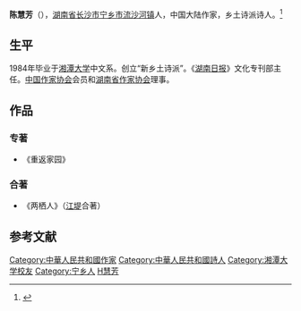 {{Infobox writer <!-- see Template:Infobox writer -->
| 图像     = 
| 图像说明 = 
| 姓名     = 陈慧芳
| 字       = 
| 号       = 
| 笔名     = 
| 原名     = 
| 出生     = {{birth year and age|1963|01}}
| 出生地点 = {{CHN}}[[湖南省|湖南省]][[长沙市|长沙市]][[宁乡市|宁乡县]][[流沙河镇|流沙河镇]]
| 逝世     = <!--卒年在前生年在后{{death date and age|}} 或{{death year and age| }}-->
| 逝世地点 = 
| 职业     = 诗人
| 种族     = 汉族
| 语言     = 中文
| 母校     = [[湘潭大学|湘潭大学]]
| 创作时期 = 
| 体裁     = 诗歌
| 主题     = 
| 文学运动 = 
| 代表作   = 《重返家园》
| 父母     = 
| 配偶     =  <!--{{marriage|姓名|年份}} -->
| 伴侣     = 
| 子女     = 
| 亲属     = 
| 受影响于 = 
| 施影响于 = 
| 奖项     = <!--  {{Awards|award= |year= |title= }} -->
| 官方网站 = <!--  {{URL|website}} -->
| 签名     =  <!--不需要加[[file:|128px]] -->
}}
'''陈慧芳'''（{{bd|1963年|1月|catIdx=C陈}}），[[湖南省|湖南省]][[长沙市|长沙市]][[宁乡市|宁乡市]][[流沙河镇|流沙河镇]]人，中国大陆作家，乡土诗派诗人。<ref name="web1">{{cite web|url=http://www.shigeku.org/xlib/xd/sgdq/chenhuifang.htm|title=《陈惠芳诗选》|date=2012-01-23|accessdate=2012-01-23|work=诗歌库|archive-date=2012-01-11|archive-url=https://web.archive.org/web/20120111045215/http://www.shigeku.org/xlib/xd/sgdq/chenhuifang.htm|dead-url=no}}</ref>

==生平==
1984年毕业于[[湘潭大学|湘潭大学]]中文系。创立“新乡土诗派”。《[[湖南日报|湖南日报]]》文化专刊部主任。[[中国作家协会|中国作家协会]]会员和[[湖南省作家协会|湖南省作家协会]]理事。

== 作品 ==
=== 专著 ===
*《重返家园》

=== 合著 ===
*《两栖人》（[[江堤|江堤]]合著）

==参考文献==
<div class="references-small">
<references></references>
</div>

{{DEFAULTSORT:C陈}}
[[Category:中華人民共和國作家|Category:中華人民共和國作家]]
[[Category:中華人民共和國詩人|Category:中華人民共和國詩人]]
[[Category:湘潭大学校友|Category:湘潭大学校友]]
[[Category:宁乡人|Category:宁乡人]]
[[Category:陈姓|H慧芳]]